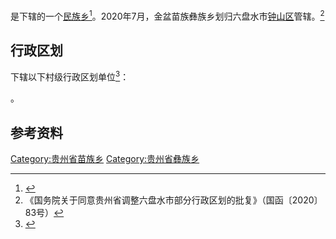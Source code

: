 {{中国乡级行政区|52/02/21/207/000}}

'''{{PAGENAMEBASE}}'''是{{PRC admin/fullname|52/02/21/207/000|3}}下辖的一个[[民族乡|民族乡]]<ref>{{PRC admin/ref sgc|{{PRC admin/parent|52/02/21/207/000}}}}</ref>。2020年7月，金盆苗族彝族乡划归六盘水市[[钟山区|钟山区]]管辖。<ref>《国务院关于同意贵州省调整六盘水市部分行政区划的批复》（国函〔2020〕83号）</ref>

== 行政区划 ==
{{PAGENAMEBASE}}下辖以下村级行政区划单位<ref>{{PRC admin/ref sgc|52/02/21/207/000}}</ref>：

{{PRC admin/children|52/02/21/207/000}}。

== 参考资料 ==
{{reflist}}

{{PRC admin/navcat|52/02/21/207/000}}
[[Category:贵州省苗族乡|Category:贵州省苗族乡]]
[[Category:贵州省彝族乡|Category:贵州省彝族乡]]